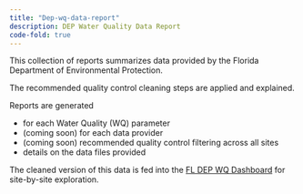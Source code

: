 ```yaml
---
title: "Dep-wq-data-report"
description: DEP Water Quality Data Report
code-fold: true
---
```


This collection of reports summarizes data provided by the Florida Department of Environmental Protection.

The recommended quality control cleaning steps are applied and explained.

Reports are generated

* for each Water Quality (WQ) parameter
* (coming soon) for each data provider
* (coming soon) recommended quality control filtering across all sites
* details on the data files provided

The cleaned version of this data is fed into the [FL DEP WQ Dashboard](https://github.com/USF-IMARS/fl-coral-reef-fcr-water-quality-dashboard) for site-by-site exploration.